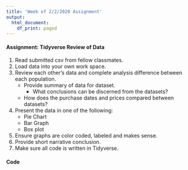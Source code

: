 ```yaml
---
title: 'Week of 2/2/2020 Assignment'
output:
  html_document:
    df_print: paged
---
```


#### Assignment: Tidyverse Review of Data


1. Read submitted csv from fellow classmates.
2. Load data into your own work space.
3. Review each other's data and complete analysis difference between each population.
    + Provide summary of data for dataset.
      + What conclusions can be discerned from the datasets?
    + How does the purchase dates and prices compared between datasets?
4. Present the data in one of the following:
    + Pie Chart
    + Bar Graph
    + Box plot
5. Ensure graphs are color coded, labeled and makes sense.
6. Provide short narrative conclusion.
7. Make sure all code is written in Tidyverse.
  
  
#### Code 
